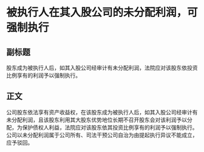 # 被执行人在其入股公司的未分配利润，可强制执行
## 副标题
股东成为被执行人后，如其入股公司经审计有未分配利润，法院应对该股东依投资比例享有的利润予以强制执行。
## 正文
公司股东依法享有资产收益权，在该股东成为被执行人后，如其入股公司经审计有未分配利润，且该股东利用其大股东优势地位长期不召开股东会对该利润予以分配，为保护债权人利益，法院应对该股东依其投资比例享有的利润予以强制执行。公司以未分配利润属于公司所有、司法干预公司自治为由提起执行异议不能成立，应予驳回。